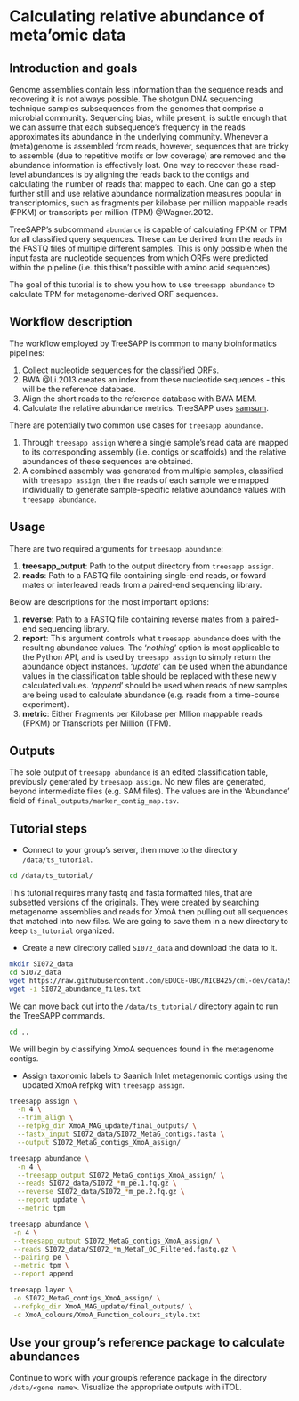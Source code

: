 # Calculating relative abundance of meta'omic data

## Introduction and goals

Genome assemblies contain less information than the sequence reads and recovering it is not always possible.
The shotgun DNA sequencing technique samples subsequences from the genomes that comprise a microbial community. Sequencing bias, while present, is subtle enough that we can assume that each subsequence's frequency in the reads approximates its abundance in the underlying community. Whenever a (meta)genome is assembled from reads, however, sequences that are tricky to assemble (due to repetitive motifs or low coverage) are removed and the abundance information is effectively lost.
One way to recover these read-level abundances is by aligning the reads back to the contigs and calculating the number of reads that mapped to each. One can go a step further still and use relative abundance normalization measures popular in transcriptomics, such as fragments per kilobase per million mappable reads (FPKM) or transcripts per million (TPM) @Wagner.2012.

TreeSAPP's subcommand `abundance` is capable of calculating FPKM or TPM for all classified query sequences. These can be derived from the reads in the FASTQ files of multiple different samples. This is only possible when the input fasta are nucleotide sequences from which ORFs were predicted within the pipeline (i.e. this thisn't possible with amino acid sequences).

The goal of this tutorial is to show you how to use `treesapp abundance` to calculate TPM for metagenome-derived ORF sequences.

## Workflow description

The workflow employed by TreeSAPP is common to many bioinformatics pipelines:

1.  Collect nucleotide sequences for the classified ORFs.
2.  BWA @Li.2013 creates an index from these nucleotide sequences - this will be the reference database.
3.  Align the short reads to the reference database with BWA MEM.
4.  Calculate the relative abundance metrics. TreeSAPP uses [samsum](https://github.com/hallamlab/samsum).

There are potentially two common use cases for `treesapp abundance`.

1.  Through `treesapp assign` where a single sample's read data are mapped to its corresponding assembly (i.e. contigs or scaffolds) and the relative abundances of these sequences are obtained.
2.  A combined assembly was generated from multiple samples, classified with `treesapp assign`, then the reads of each sample were mapped individually to generate sample-specific relative abundance values with `treesapp abundance`.

## Usage

There are two required arguments for `treesapp abundance`:

1.  **treesapp_output**: Path to the output directory from `treesapp assign`.
2.  **reads**: Path to a FASTQ file containing single-end reads, or foward mates or interleaved reads from a paired-end sequencing library.

Below are descriptions for the most important options:

1.  **reverse**: Path to a FASTQ file containing reverse mates from a paired-end sequencing library.
2.  **report**: This argument controls what `treesapp abundance` does with the resulting abundance values. The '*nothing*' option is most applicable to the Python API, and is used by `treesapp assign` to simply return the abundance object instances. '*update*' can be used when the abundance values in the classification table should be replaced with these newly calculated values. '*append*' should be used when reads of new samples are being used to calculate abundance (e.g. reads from a time-course experiment).
3.  **metric**: Either Fragments per Kilobase per Mllion mappable reads (FPKM) or Transcripts per Million (TPM).

## Outputs

The sole output of `treesapp abundance` is an edited classification table, previously generated by `treesapp assign`. No new files are generated, beyond intermediate files (e.g. SAM files). The values are in the 'Abundance' field of `final_outputs/marker_contig_map.tsv`.

## Tutorial steps

-   Connect to your group's server, then move to the directory `/data/ts_tutorial`.

```bash
cd /data/ts_tutorial/
```

This tutorial requires many fastq and fasta formatted files, that are subsetted versions of the originals. They were created by searching metagenome assemblies and reads for XmoA then pulling out all sequences that matched into new files. We are going to save them in a new directory to keep `ts_tutorial` organized.

-  Create a new directory called `SI072_data` and download the data to it.

```bash
mkdir SI072_data
cd SI072_data
wget https://raw.githubusercontent.com/EDUCE-UBC/MICB425/cml-dev/data/SI072_abundance_files.txt
wget -i SI072_abundance_files.txt
```

We can move back out into the `/data/ts_tutorial/` directory again to run the TreeSAPP commands.

```bash
cd ..
```

We will begin by classifying XmoA sequences found in the metagenome contigs.

-  Assign taxonomic labels to Saanich Inlet metagenomic contigs using the updated XmoA refpkg with `treesapp assign`.

```bash
treesapp assign \
  -n 4 \
  --trim_align \
  --refpkg_dir XmoA_MAG_update/final_outputs/ \
  --fastx_input SI072_data/SI072_MetaG_contigs.fasta \
  --output SI072_MetaG_contigs_XmoA_assign/
```



```bash
treesapp abundance \
  -n 4 \
  --treesapp_output SI072_MetaG_contigs_XmoA_assign/ \
  --reads SI072_data/SI072_*m_pe.1.fq.gz \
  --reverse SI072_data/SI072_*m_pe.2.fq.gz \
  --report update \
  --metric tpm
```



```bash
treesapp abundance \
 -n 4 \
 --treesapp_output SI072_MetaG_contigs_XmoA_assign/ \
 --reads SI072_data/SI072_*m_MetaT_QC_Filtered.fastq.gz \
 --pairing pe \
 --metric tpm \
 --report append
```



```bash
treesapp layer \
 -o SI072_MetaG_contigs_XmoA_assign/ \
 --refpkg_dir XmoA_MAG_update/final_outputs/ \
 -c XmoA_colours/XmoA_Function_colours_style.txt
```


## Use your group's reference package to calculate abundances

Continue to work with your group's reference package in the directory `/data/<gene name>`. Visualize the appropriate outputs with iTOL.
